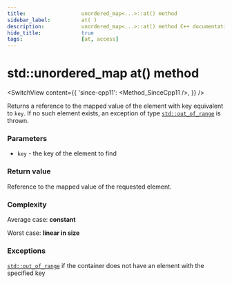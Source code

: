 ```yaml
---
title:					unordered_map<...>::at() method
sidebar_label:			at( )
description:			unordered_map<...>::at() method C++ documentation
hide_title:				true
tags:					[at, access]
---
```



<!----------------- Codes ---------------------->

<!-- at() -->

# std::unordered_map at() method

<SwitchView content={{
    'since-cpp11': <Method_SinceCpp11 />,
    }} />

Returns a reference to the mapped value of the element with key equivalent to `key`. If no such element exists, an exception of type [`std::out_of_range`](#) is thrown.

### Parameters

 - `key` - the key of the element to find

### Return value

Reference to the mapped value of the requested element.

### Complexity

Average case: **constant**

Worst case: **linear in size**

### Exceptions

[`std::out_of_range`](#) if the container does not have an element with the specified key